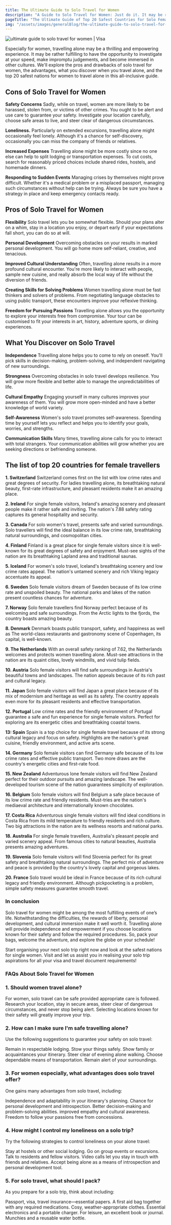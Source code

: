 ```yaml
---
title: The Ultimate Guide to Solo Travel for Women
description: "A Guide to Solo Travel for Women: Just do it. It may be rather fulfilling to have the opportunity to investigate at your speed and make impromptu judgments."
pageTitle: "The Ultimate Guide of Top 20 Safest Countries for Solo Female Travellers"
img: "/assets/images/generalBlog/the-ultimate-guide-to-solo-travel-for-women.webp"
---
```


<BlogContentHero>
    <img
        src="/assets/images/generalBlog/the-ultimate-guide-to-solo-travel-for-women.webp"
        alt="ultimate guide to solo travel for women | Visa"
    />
</BlogContentHero>

Especially for women, travelling alone may be a thrilling and empowering experience. It may be rather fulfilling to have the opportunity to investigate at your speed, make impromptu judgements, and become immersed in other cultures. We'll explore the pros and drawbacks of solo travel for women, the advantages, what you discover when you travel alone, and the top 20 safest nations for women to travel alone in this all-inclusive guide.

## Cons of Solo Travel for Women

**Safety Concerns**
Sadly, while on travel, women are more likely to be harassed, stolen from, or victims of other crimes. You ought to be alert and use care to guarantee your safety. Investigate your location carefully, choose safe areas to live, and steer clear of dangerous circumstances.

**Loneliness.**
Particularly on extended excursions, travelling alone might occasionally feel lonely. Although it's a chance for self-discovery, occasionally you can miss the company of friends or relatives.

**Increased Expenses**
Travelling alone might be more costly since no one else can help to split lodging or transportation expenses. To cut costs, search for reasonably priced choices include shared rides, hostels, and homemade dinners.

**Responding to Sudden Events**
Managing crises by themselves might prove difficult. Whether it's a medical problem or a misplaced passport, managing such circumstances without help can be trying. Always be sure you have a strategy in place and keep emergency contacts ready.

## Pros of Solo Travel for Women

**Flexibility**
Solo travel lets you be somewhat flexible. Should your plans alter on a whim, stay in a location you enjoy, or depart early if your expectations fall short, you can do so at will.

**Personal Development**
Overcoming obstacles on your results in marked personal development. You will go home more self-reliant, creative, and tenacious.

**Improved Cultural Understanding**
Often, travelling alone results in a more profound cultural encounter. You're more likely to interact with people, sample new cuisine, and really absorb the local way of life without the diversion of friends.

**Creating Skills for Solving Problems**
Women travelling alone must be fast thinkers and solvers of problems. From negotiating language obstacles to using public transport, these encounters improve your reflexive thinking.

**Freedom for Pursuing Passions**
Travelling alone allows you the opportunity to explore your interests free from compromise. Your tour can be customised to fit your interests in art, history, adventure sports, or dining experiences.

## What You Discover on Solo Travel 

**Independence**
Travelling alone helps you to come to rely on oneself. You'll pick skills in decision-making, problem-solving, and independent navigating of new surroundings.

**Strongness**
Overcoming obstacles in solo travel develops resilience. You will grow more flexible and better able to manage the unpredictabilities of life.

**Cultural Empathy**
Engaging yourself in many cultures improves your awareness of them. You will grow more open-minded and have a better knowledge of world variety.

**Self-Awareness**
Women's solo travel promotes self-awareness. Spending time by yourself lets you reflect and helps you to identify your goals, worries, and strengths.

**Communication Skills**
Many times, travelling alone calls for you to interact with total strangers. Your communication abilities will grow whether you are seeking directions or befriending someone.

## The list of top 20 countries for female travellers

**1. Switzerland**
Switzerland comes first on the list with low crime rates and great degrees of security. For ladies travelling alone, its breathtaking natural beauty, first-rate infrastructure, and pleasant residents make it an amazing place.

**2. Ireland**
For single female visitors, Ireland's amazing scenery and pleasant people make it rather safe and inviting. The nation's 7.88 safety rating captures its general hospitality and security.

**3. Canada**
For solo women's travel,<LinkText href="/blog/tips-on-how-to-get-ready-for-your-canada-visitor-visa-interview/" text="Canada" /> presents safe and varied surroundings. Solo travellers will find the ideal balance in its low crime rate, breathtaking natural surroundings, and cosmopolitan cities.

**4. Finland**
Finland is a great place for single female visitors since it is well-known for its great degrees of safety and enjoyment. Must-see sights of the nation are its breathtaking Lapland area and traditional saunas.

**5. Iceland**
For women's solo travel, Iceland's breathtaking scenery and low crime rates appeal. The nation's untamed scenery and rich Viking legacy accentuate its appeal.

**6. Sweden**
Solo female visitors dream of Sweden because of its low crime rate and unspoiled beauty. The national parks and lakes of the nation present countless chances for adventure.

**7. Norway**
Solo female travellers find Norway perfect because of its welcoming and safe surroundings. From the Arctic lights to the fjords, the country boasts amazing beauty.

**8. Denmark**
Denmark boasts public transport, safety, and happiness as well as The world-class restaurants and gastronomy scene of Copenhagen, its capital, is well-known.

**9. The Netherlands**
With an overall safety ranking of 7.62, the Netherlands welcomes and protects women travelling alone. Must-see attractions in the nation are its quaint cities, lovely windmills, and vivid tulip fields.

**10. Austria**
Solo female visitors will find safe surroundings in Austria's beautiful towns and landscapes. The nation appeals because of its rich past and cultural legacy.

**11. Japan**
Solo female visitors will find Japan a great place because of its mix of modernism and heritage as well as its safety. The country appeals even more for its pleasant residents and effective transportation.

**12. Portugal**
Low crime rates and the friendly environment of Portugal guarantee a safe and fun experience for single female visitors. Perfect for exploring are its energetic cities and breathtaking coastal towns.

**13: Spain**
Spain is a top choice for single female travel because of its strong cultural legacy and focus on safety. Highlights are the nation's great cuisine, friendly environment, and active arts scene.

**14. Germany**
Solo female visitors can find Germany safe because of its low crime rates and effective public transport. Two more draws are the country's energetic cities and first-rate food.

**15.  New Zealand**
Adventurous lone female visitors will find New Zealand perfect for their outdoor pursuits and amazing landscape. The well-developed tourism scene of the nation guarantees simplicity of exploration.

**16. Belgium**
Solo female visitors will find Belgium a safe place because of its low crime rate and friendly residents. Must-tries are the nation's mediaeval architecture and internationally known chocolates.

**17. Costa Rica**
Adventurous single female visitors will find ideal conditions in Costa Rica from its mild temperature to friendly residents and rich culture. Two big attractions in the nation are its wellness resorts and national parks.

**18. Australia**
For single female travellers, Australia's pleasant people and varied scenery appeal. From famous cities to natural beauties, Australia presents amazing adventures.

**19. Slovenia**
Solo female visitors will find Slovenia perfect for its great safety and breathtaking natural surroundings. The perfect mix of adventure and peace is provided by the country's lovely capital and gorgeous lakes.

**20. France**
Solo travel would be ideal in France because of its rich cultural legacy and friendly environment. Although pickpocketing is a problem, simple safety measures guarantee smooth travel.

### In conclusion
Solo travel for women might be among the most fulfilling events of one’s life. Notwithstanding the difficulties, the rewards of liberty, personal development, and cultural immersion make it well worth it. Travelling alone will provide independence and empowerment if you choose locations known for their safety and follow the required procedures. So, pack your bags, welcome the adventure, and explore the globe on your schedule!

Start organising your next solo trip right now and look at the safest nations for single women. Visit <LinkText href="/" text="VisaCollect" /> and let us assist you in realising your solo trip aspirations for all your visa and travel document requirements!

### FAQs About Solo Travel for Women

### 1. Should women travel alone?
For women, solo travel can be safe provided appropriate care is followed. Research your location, stay in secure areas, steer clear of dangerous circumstances, and never stop being alert. Selecting locations known for their safety will greatly improve your trip.

### 2. How can I make sure I'm safe travelling alone?
Use the following suggestions to guarantee your safety on solo travel:

Remain in respectable lodging.
Stow your things safely.
Show family or acquaintances your itinerary.
Steer clear of evening alone walking.
Choose dependable means of transportation.
Remain alert of your surroundings.

### 3. For women especially, what advantages does solo travel offer?
One gains many advantages from solo travel, including:

Independence and adaptability in your itinerary's planning.
Chance for personal development and introspection.
Better decision-making and problem-solving abilities.
improved empathy and cultural awareness.
Freedom to follow your passions free from concessions.

### 4. How might I control my loneliness on a solo trip?
Try the following strategies to control loneliness on your alone travel:

Stay at hostels or other social lodging.
Go on group events or excursions.
Talk to residents and fellow visitors.
Video calls let you stay in touch with friends and relatives.
Accept being alone as a means of introspection and personal development tool.

### 5. For solo travel, what should I pack?
As you prepare for a solo trip, think about including:

Passport, visa, travel insurance—essential papers.
A first aid bag together with any required medications.
Cosy, weather-appropriate clothes.
Essential electronics and a portable charger.
For leisure, an excellent book or journal.
Munchies and a reusable water bottle.

